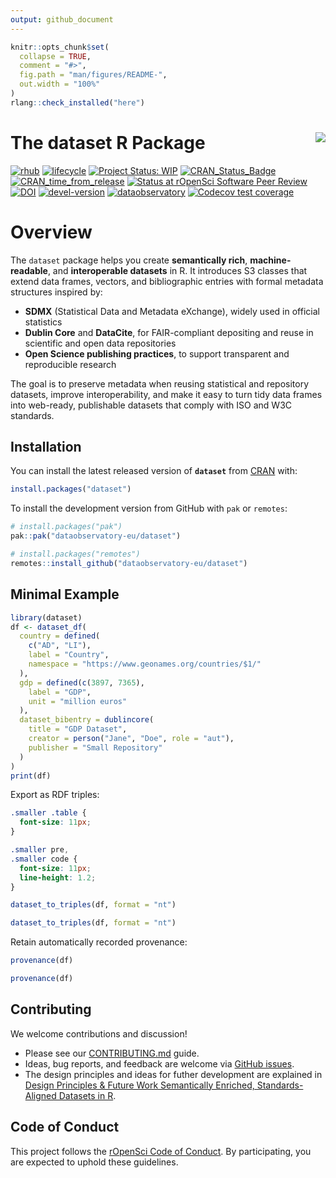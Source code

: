 ```yaml
---
output: github_document
---
```


<!-- README.md is generated from README.Rmd. Please edit that file -->

```r
knitr::opts_chunk$set(
  collapse = TRUE,
  comment = "#>",
  fig.path = "man/figures/README-",
  out.width = "100%"
)
rlang::check_installed("here")
```

# The dataset R Package <a href='https://dataset.dataobservatory.eu/'><img src="man/figures/logo.png" align="right"/></a>

<!-- badges: start -->

[![rhub](https://github.com/dataobservatory-eu/dataset/actions/workflows/rhub.yaml/badge.svg)](https://github.com/dataobservatory-eu/dataset/actions/workflows/rhub.yaml) [![lifecycle](https://lifecycle.r-lib.org/articles/figures/lifecycle-experimental.svg)](https://lifecycle.r-lib.org/articles/stages.html#experimental) [![Project Status: WIP](https://www.repostatus.org/badges/latest/wip.svg)](https://www.repostatus.org/#wip) [![CRAN_Status_Badge](https://www.r-pkg.org/badges/version/dataset)](https://cran.r-project.org/package=dataset) [![CRAN_time_from_release](https://www.r-pkg.org/badges/ago/dataset)](https://cran.r-project.org/package=dataset) [![Status at rOpenSci Software Peer Review](https://badges.ropensci.org/681_status.svg)](https://github.com/ropensci/software-review/issues/681) [![DOI](https://zenodo.org/badge/DOI/10.32614/CRAN.package.dataset.svg)](https://zenodo.org/record/6950435#.YukDAXZBzIU) [![devel-version](https://img.shields.io/badge/devel%20version-0.4.0-blue.svg)](https://github.com/dataobservatory-eu/dataset) [![dataobservatory](https://img.shields.io/badge/ecosystem-dataobservatory.eu-3EA135.svg)](https://dataobservatory.eu/) [![Codecov test coverage](https://codecov.io/gh/dataobservatory-eu/dataset/graph/badge.svg)](https://app.codecov.io/gh/dataobservatory-eu/dataset/)

<!-- badges: end -->

# Overview

The `dataset` package helps you create **semantically rich**, **machine-readable**, and **interoperable datasets** in R. It introduces S3 classes that extend data frames, vectors, and bibliographic entries with formal metadata structures inspired by:

- **SDMX** (Statistical Data and Metadata eXchange), widely used in official statistics  
- **Dublin Core** and **DataCite**, for FAIR-compliant depositing and reuse in scientific and open data repositories  
- **Open Science publishing practices**, to support transparent and reproducible research  

The goal is to preserve metadata when reusing statistical and repository datasets, improve interoperability, and make it easy to turn tidy data frames into web-ready, publishable datasets that comply with ISO and W3C standards.


## Installation

You can install the latest released version of **`dataset`** from [CRAN](https://cran.r-project.org/package=dataset) with:

```r
install.packages("dataset")
```

To install the development version from GitHub with `pak` or `remotes`:

```r
# install.packages("pak")
pak::pak("dataobservatory-eu/dataset")

# install.packages("remotes")
remotes::install_github("dataobservatory-eu/dataset")
```


## Minimal Example

```r
library(dataset)
df <- dataset_df(
  country = defined(
    c("AD", "LI"),
    label = "Country",
    namespace = "https://www.geonames.org/countries/$1/"
  ),
  gdp = defined(c(3897, 7365),
    label = "GDP",
    unit = "million euros"
  ),
  dataset_bibentry = dublincore(
    title = "GDP Dataset",
    creator = person("Jane", "Doe", role = "aut"),
    publisher = "Small Repository"
  )
)
print(df)
```

Export as RDF triples:

```css
.smaller .table {
  font-size: 11px;
}

.smaller pre,
.smaller code {
  font-size: 11px;
  line-height: 1.2;
}
```

```r
dataset_to_triples(df, format = "nt")
```

::: smaller
```r
dataset_to_triples(df, format = "nt")
```
:::

Retain automatically recorded provenance: 

```r
provenance(df)
```

::: smaller
```r
provenance(df)
```
:::

## Contributing

We welcome contributions and discussion!

-   Please see our [CONTRIBUTING.md](https://github.com/dataobservatory-eu/dataset/blob/main/CONTRIBUTING.md) guide.
-   Ideas, bug reports, and feedback are welcome via [GitHub issues](https://github.com/dataobservatory-eu/dataset/issues).
-  The design principles and ideas for futher development are explained in [Design Principles & Future Work Semantically Enriched, Standards-Aligned Datasets in R](https://dataset.dataobservatory.eu/articles/design.html).

## Code of Conduct

This project follows the [rOpenSci Code of Conduct](https://ropensci.org/code-of-conduct/). By participating, you are expected to uphold these guidelines.
